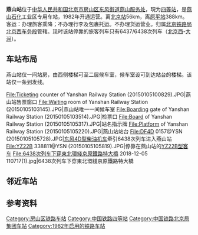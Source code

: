 {{Infobox station
|name =  燕山站
|image = Yanshan Railway Station (20150105100328).JPG
|caption = 燕山站站房
|other_name= 
|车站名称拼音=Yanshan Zhan
|eng_name=Yanshan Railway Station
|code=14195 <ref>{{Cite web |url=http://yupiao.info/station/%E7%87%95%E5%B1%B1 |title=燕山站 车站资料 |access-date=2022-01-13 |archive-date=2019-08-25 |archive-url=https://web.archive.org/web/20190825205624/http://yupiao.info/station/%E7%87%95%E5%B1%B1 |dead-url=no }}</ref>
|commercial_code= AOP<ref>{{cite book|author=铁道部电子计算技术中心, 铁道部运输局|title=铁路车站站名代码表：TMIS使用|publisher=中国铁道出版社|location=北京|year=1998|isbn=9787113030995|pages=14}}</ref>
|pinyin_code= YSH
|type = 客運<br>燕山石油化工区专用站
|built=
|opened = 1982年
|address = [[北京市|北京市]][[房山区|房山区]][[东风街道_(北京市)|东风街道]][[燕山服务处|燕山服务处]]
|operator = [[北京铁路局|北京铁路局]][[北京西车务段|北京西车务段]]
|status= 使用中
|line = [[京原铁路|京原铁路]]
|classification = [[四等站_(中国大陆)|四等站]]
|platforms = 1
|侧式站台=1
|岛式站台=0
|站台面 = 1	
|tracks =2
|正线= 1
|到发线=1 
|其它线= 0
|route_map = [[Template:北京铁路车站RDT/燕山站|Template:北京铁路车站RDT/燕山站]]
}}
{{About|国铁车站|同名地铁车站|燕山站 (地铁)}}
'''燕山站'''位于[[中华人民共和国|中华人民共和国]][[北京市|北京市]][[房山区|房山区]][[东风街道_(北京市)|东风街道]][[燕山服务处|燕山服务处]]，現为[[四等站_(中国大陆)|四等站]]，是[[燕山石化|燕山石化]]工业区专用车站，1982年开通运营。离[[北京站|北京站]]56km，离[[原平站|原平站]]388km。客运：办理旅客乘降；不办理行李及包裹托运。不办理货运营业。归属[[北京铁路局|北京铁路局]][[北京西车务段|北京西车务段]]管辖。现时该站停靠的旅客列车只有6437/6438次列车（[[北京西站|北京西]]-[[大涧站|大涧]]）。

== 车站布局 ==
燕山站仅一间站房，由西侧楼梯可至二层候车室，候车室设可到达站台的楼梯。该站仅一条到发线。
<gallery>
File:Ticketing counter of Yanshan Railway Station (20150105100829).JPG|燕山站售票窗口
File:Waiting room of Yanshan Railway Station (20150105103145).JPG|燕山站唯一一间候车室
File:Boarding gate of Yanshan Railway Station (20150105103514).JPG|检票口
File:Board of Yanshan Railway Station (20150105105317).JPG|站名指示牌
File:Platform of Yanshan Railway Station (20150105105220).JPG|燕山站站台
File:DF4D 0157@YSN (20150105105728).JPG|[[东风4D型柴油机车|东风4D型柴油机车]]牵引6438次列车进入燕山站
File:YZ22B 338811@YSN (20150105105819).JPG|停靠在燕山站的[[中国铁路22B型客车|YZ22B型客车]]
File:6438次列车下穿東北環綫京原鐵路特大橋 2018-12-05 110717(1).jpg|6438次列车下穿東北環綫京原鐵路特大橋
</gallery>

== 邻近车站 ==
{{Start rail box|[[中国铁路|中国铁路]]}}
{{S-inop|[[南观村站|南观村]]|[[石景山南站|石景山南]]方向}}
{{S-line|[[京原铁路|京原铁路]]<br />←3km 燕山站 4km→}}
{{S-inop|[[良各庄站|良各庄]]|[[原平站|原平]]方向}}
{{End}}

== 参考资料 ==
{{Reflist}}
{{Commons category|Yanshan Railway Station}}

{{京原铁路}}
{{北京市铁路车站}}
[[Category:房山区铁路车站|Category:房山区铁路车站]]
[[Category:中国铁路四等站|Category:中国铁路四等站]]
[[Category:中国铁路北京局集团车站|Category:中国铁路北京局集团车站]]
[[Category:1982年启用的铁路车站|Category:1982年启用的铁路车站]]